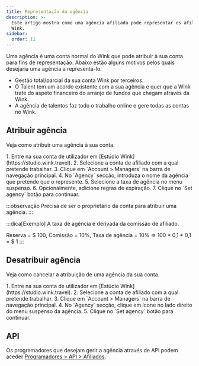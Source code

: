 ```yaml
---
title: Representação da agência
description: >-
  Este artigo mostra como uma agência afiliada pode representar os afiliados no
  Wink.
sidebar:
  order: 11
---
```


Uma agência é uma conta normal do Wink que pode atribuir à sua conta para fins de representação. Abaixo estão alguns motivos pelos quais desejaria uma agência a representá-lo:

* Gestão total/parcial da sua conta Wink por terceiros.
* O Talent tem um acordo existente com a sua agência e quer que a Wink trate do aspeto financeiro do arranjo de fundos que chegam através da Wink.
* A agência de talentos faz todo o trabalho online e gere todas as contas no Wink.

## Atribuir agência

Veja como atribuir uma agência à sua conta.

<Steps>
  1. Entre na sua conta de utilizador em [Estúdio Wink](https://studio.wink.travel).
  2. Selecione a conta de afiliado com a qual pretende trabalhar.
  3. Clique em `Account > Managers` na barra de navegação principal.
  4. No `Agency` secção, introduza o nome da agência que pretende que o represente.
  5. Selecione a taxa de agência no menu suspenso.
  6. Opcionalmente, adicione regras de expiração.
  7. Clique no `Set agency` botão para continuar.
</Steps>


:::observação
Precisa de ser o proprietário da conta para atribuir uma agência.
:::

:::dica\[Exemplo]
A taxa de agência é derivada da comissão de afiliado.

Reserva = $ 100, Comissão = 10%, Taxa de agência = 10% => 100 \* 0,1 \* 0,1 = $ 1
:::

## Desatribuir agência

Veja como cancelar a atribuição de uma agência da sua conta.

<Steps>
  1. Entre na sua conta de utilizador em [Estúdio Wink](https://studio.wink.travel).
  2. Selecione a conta de afiliado com a qual pretende trabalhar.
  3. Clique em `Account > Managers` na barra de navegação principal.
  4. No `Agency` secção, clique em <Badge text="x" variant="danger" size="small" /> ícone no lado direito do menu suspenso da agência.
  5. Clique no `Set agency` botão para continuar.
</Steps>


## API

Os programadores que desejam gerir a agência através de API podem aceder [Programadores > API > Afiliados](/developers/apis/#affiliate-api).

